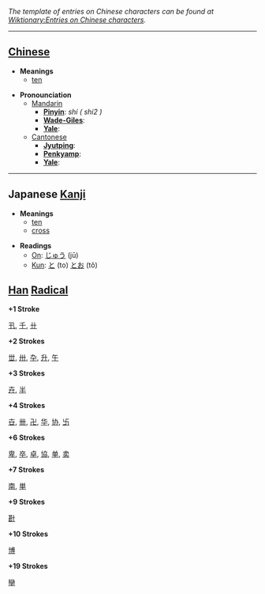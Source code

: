 ''The template of entries on Chinese characters can be found at [[Wiktionary:Entries on Chinese characters]].''

----

== [[Chinese]] ==

*'''Meanings'''
** [[ten]]

*'''Pronounciation '''
**[[Mandarin]]
***'''[[Pinyin]]''': ''shí ( shi2 )''
***'''[[Wade-Giles]]''': 
***'''[[Yale]]''': 
**[[Cantonese]]
***'''[[Jyutping]]''': 
***'''[[Penkyamp]]''': 
***'''[[Yale]]''': 

----

== Japanese [[Kanji]] ==

*'''Meanings'''
** [[ten]]
** [[cross]]

*'''Readings'''
**[[On]]: [[じゅう]] (jū)
**[[Kun]]: [[と]] (to) [[とお]] (tô)

== [[Han]] [[Radical]] ==

'''+1 Stroke'''

[[卂]], [[千]], [[卄]]

'''+2 Strokes'''

[[丗]], [[卅]], [[卆]], [[升]], [[午]]

'''+3 Strokes'''

[[卉]], [[半]]

'''+4 Strokes'''

[[卋]], [[卌]], [[卍]], [[华]], [[协]], [[卐]]

'''+6 Strokes'''

[[卑]], [[卒]], [[卓]], [[協]], [[单]], [[卖]]

'''+7 Strokes'''

[[南]], [[単]]

'''+9 Strokes'''

[[卙]]

'''+10 Strokes'''

[[博]]

'''+19 Strokes'''

[[卛]]